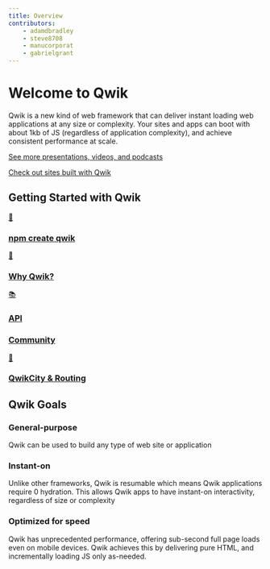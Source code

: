 ```yaml
---
title: Overview
contributors:
    - adamdbradley
    - steve8708
    - manucorporat
    - gabrielgrant
---
```


# Welcome to Qwik

Qwik is a new kind of web framework that can deliver instant loading web applications at any size or complexity. Your sites and apps can boot with about 1kb of JS (regardless of application complexity), and achieve consistent performance at scale.

[See more presentations, videos, and podcasts](/media/)

[Check out sites built with Qwik](/showcase/)

## Getting Started with Qwik

<div class="card-grid">
    <a class="card card-center" href="/docs/getting-started/">
        <p class="icon">🚀</p>
        <h3>npm create qwik</h3>
    </a>
    <a class="card card-center" href="/docs/think-qwik/">
        <p class="icon">🤔</p>
        <h3>Why Qwik?</h3>
    </a>
    <a class="card card-center" href="/docs/components/overview/">
        <p class="icon">📚</p>
        <h3>API</h3>
    </a>
    <a class="card card-center" href="https://qwik.builder.io/chat">
        <h3>Community</h3>
    </a>
    <a class="card card-center" href="/qwikcity/overview/">
        <p class="icon">🌃</p>
        <h3>QwikCity & Routing</h3>
    </a>
</div>

## Qwik Goals

<div class="card-grid">
    <div class="card">
        <h3>General-purpose</h3>
        <p>Qwik can be used to build any type of web site or application</p>
    </div>
    <div class="card">
        <h3>Instant-on</h3>
        <p>
            Unlike other frameworks, Qwik is resumable which means Qwik applications require 0 hydration. This allows
            Qwik apps to have instant-on interactivity, regardless of size or complexity
        </p>
    </div>
    <div class="card">
        <h3>Optimized for speed</h3>
        <p>
            Qwik has unprecedented performance, offering sub-second full page loads even on mobile devices. Qwik
            achieves this by delivering pure HTML, and incrementally loading JS only as-needed.
        </p>
    </div>
</div>
